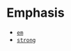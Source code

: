 
<Meta title="Development/Inventory of Things/Elements/Text/Inline/Emphasis" />

# Emphasis

- [`em`](https://developer.mozilla.org/en-US/docs/Web/HTML/Element/em)
- [`strong`](https://developer.mozilla.org/en-US/docs/Web/HTML/Element/strong)
